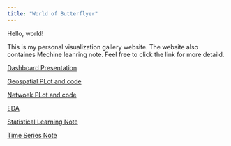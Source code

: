 ```yaml
---
title: "World of Butterflyer"
---
```


Hello, world!

This is my personal visualization gallery website. The website also containes Mechine leanring note. Feel free to click the link for more detaild. 



[Dashboard Presentation](index2.html)

[Geospatial PLot and code](A6_2.html)

[Netwoek PLot and code](networks.html)

[EDA](A5.html)

[Statistical Learning Note](Statistical Learning Note.html)

[Time Series Note](TS-note.html)
